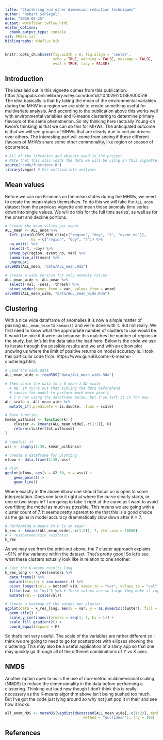 ```yaml
---
title: "Clustering and other dimension reduction techniques"
author: "Robert Schlegel"
date: "2020-02-25"
output: workflowr::wflow_html
editor_options:
  chunk_output_type: console
csl: FMars.csl
bibliography: MHWflux.bib
---
```


```r
knitr::opts_chunk$set(fig.width = 8, fig.align = 'center',
                      echo = TRUE, warning = FALSE, message = FALSE, 
                      eval = TRUE, tidy = FALSE)
```

## Introduction

The idea laid out in this vignette comes from this publication: https://agupubs.onlinelibrary.wiley.com/doi/full/10.1029/2018EA000519 . The idea basically is that by taking the mean of the environmental variables during the MHW in a region we are able to create something useful for multivariate analysis. And according to the publication above this works well with environmental variables and K-means clustering to determine primary flavours of the same phenomenon. So my thinking here (actually Young-oh Kwon's thinking) is that we can do this for MHWs. The anticipated outcome is that we will see groups of MHWs that are clearly due to certain drivers over others. The interesting part will come from seeing if these different flavours of MHWs share some other commonality, like region or season of occurrence.

```r
# All of the libraries and objects used in the project
# Note that this also loads the data we will be using in this vignette
source("code/functions.R")
library(vegan) # For multivariate analyses
```

## Mean values

Before we can run K-means on the mean states during the MHWs, we need to create the mean states themselves. To do this we will take the `ALL_anom` dataset from the previous vignette and mean those anomaly time series down into single values. We will do this for the full time series', as well as for the onset and decline portions.

```r
# Create the mean values per event
ALL_mean <- ALL_anom %>% 
  left_join(GLORYS_MHW_clim[c("region", "doy", "t", "event_no")], 
            by = c("region", "doy", "t")) %>% 
  na.omit() %>% 
  select(-t, -doy) %>% 
  group_by(region, event_no, var) %>% 
  summarise_all(mean) %>% 
  ungroup()
saveRDS(ALL_mean, "data/ALL_mean.Rda")

# Create a wide version for only anomaly values
ALL_mean_wide <- ALL_mean %>% 
  select(-val, -seas, -thresh) %>% 
  pivot_wider(names_from = var, values_from = anom)
saveRDS(ALL_mean_wide, "data/ALL_mean_wide.Rda")
```

## Clustering

With a nice wide dataframe of anomalies it is now a simple matter of passing `ALL_mean_wise` to `kmeans()` and we're done with it. But not really. We first need to know what the appropriate number of clusters to use would be. It would be nice if it were six because this matches the number of regions in the study, but let's let the data take the lead here. Below is the code we use to iterate through the possible results and we end with an elbow plot showing us where the limit of positive returns on model accuracy is. I took this particular code from: https://www.guru99.com/r-k-means-clustering.html.

```r
# Load the wide data
ALL_mean_wide <- readRDS("data/ALL_mean_wide.Rda")

# Then scale the data to a 0 mean 1 SD scale
  # NB: It turns out that scaling the data beforehand
  # causes the model to perform much more poorly
  # I'm not using the dataframe below, but I've left it in for now
ALL_scale <- ALL_mean_wide %>% 
  mutate_if(.predicate = is.double, .funs = scale)

# Base function
kmean_withinss <- function(k) {
    cluster <- kmeans(ALL_mean_wide[,-c(1:2)], k)
    return(cluster$tot.withinss)
}

# sapply() it
wss <- sapply(2:30, kmean_withinss)

# Create a dataframe for plotting
elbow <- data.frame(2:30, wss)

# Plot
ggplot(elbow, aes(x = X2.30, y = wss)) +
    geom_point() +
    geom_line()
```

Where exactly in the above elbow one should focus on is open to some interpretation. Does one take it right at where the curve clearly starts, or one or two steps in? I am going to take it right at the curve as I want to avoid overfitting the model as much as possible. This means we are going with a cluster count of 7. It seems pretty aparent to me that this is a good choice as the gains in model accuracy drammatically slow down after K = 7.

```r
# Performing K-means in R is so easy!
k_res <- kmeans(ALL_mean_wide[,-c(1:2)], 7, iter.max = 10000)
# k_res$betweenss/k_res$totss
k_res
```

As we may see from the print-out above, the 7 cluster approach explains ~91% of the variance within the dataset. That's pretty good! So let's see what these clusters actually look like in relation to one another.

```r
# Cast the K-means results long
k_res_long <- k_res$centers %>% 
  data.frame() %>% 
  mutate(cluster = row.names(.)) %>% 
  pivot_longer(cols = bottomT:v10, names_to = "var", values_to = "val") %>% 
  filter(var != "msl") %>% # These values are so large they make it impossible to see anything else 
  mutate(val = scale(val))

# Create a heatmap of the values per cluster
ggplot(data = k_res_long, aes(x = var, y = as.numeric(cluster), fill = val)) +
  geom_tile() +
  scale_y_continuous(breaks = seq(1, 7, by = 1)) +
  scale_fill_gradient2() +
  coord_equal(expand = F)
```

So that's not very useful. The scale of the variables are rather different so I think we are going to need to go for scatterplots with ellipses showing the clustering. This may also be a useful application of a shiny app so that one may quickly go through all of the different combinations of Y vs X axes.

## NMDS

Another option open to us is the use of non-metric muldimensional scaling (NMDS) to reduce the dimensionality in the data before performing a clustering. Thinking out loud now though I don't think this is really necessary as the K-means algorithm above isn't being pushed too much. But I've got the code just lying around so why not just pop it in their and see how it looks.

```r
all_anom_MDS <- metaMDS(vegdist(decostand(ALL_mean_wide[,-c(1:2)], method = "standardize"),
                                    method = "euclidean"), try = 100)

```


## References

